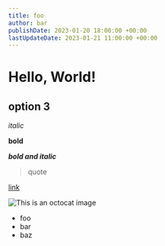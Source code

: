 ```yaml
---
title: foo
author: bar
publishDate: 2023-01-20 18:00:00 +00:00
lastUpdateDate: 2023-01-21 11:00:00 +00:00
---
```


# Hello, World!

## option 3

*italic*

**bold**

***bold and italic***

> quote

[link](https://chris.lu)

![This is an octocat image](https://myoctocat.com/assets/images/base-octocat.svg)

* foo
* bar
* baz